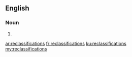 ==English==

===Noun===
{{head|en}}

# {{plural of|reclassification}}

[[ar:reclassifications]]
[[fr:reclassifications]]
[[ku:reclassifications]]
[[my:reclassifications]]